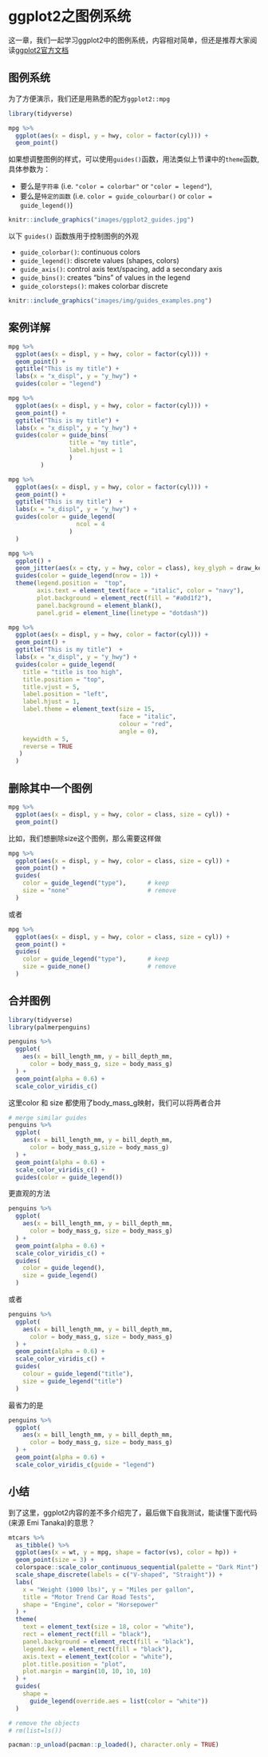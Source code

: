 # ggplot2之图例系统 {#tidyverse-ggplot2-guides}

这一章，我们一起学习ggplot2中的图例系统，内容相对简单，但还是推荐大家阅读[ggplot2官方文档](https://cran.r-project.org/web/packages/ggplot2/index.html)


## 图例系统

为了方便演示，我们还是用熟悉的配方`ggplot2::mpg`

```r
library(tidyverse)

mpg %>%
  ggplot(aes(x = displ, y = hwy, color = factor(cyl))) +
  geom_point()  
```

如果想调整图例的样式，可以使用`guides()`函数，用法类似上节课中的`theme`函数, 具体参数为：

- 要么是`字符串` (i.e. `"color = colorbar"` or `"color = legend"`), 
- 要么是`特定的函数` (i.e. `color = guide_colourbar()` or `color = guide_legend()`) 




```r
knitr::include_graphics("images/ggplot2_guides.jpg")
```


以下 `guides()` 函数族用于控制图例的外观

- `guide_colorbar()`: continuous colors
- `guide_legend()`: discrete values (shapes, colors)
- `guide_axis()`: control axis text/spacing, add a secondary axis 
- `guide_bins()`: creates "bins" of values in the legend
- `guide_colorsteps()`: makes colorbar discrete 


```r
knitr::include_graphics("images/img/guides_examples.png")
```

## 案例详解
```r
mpg %>%
  ggplot(aes(x = displ, y = hwy, color = factor(cyl))) +
  geom_point() +
  ggtitle("This is my title") +
  labs(x = "x_displ", y = "y_hwy") +
  guides(color = "legend")
```


```r
mpg %>%
  ggplot(aes(x = displ, y = hwy, color = factor(cyl))) +
  geom_point() +
  ggtitle("This is my title") +
  labs(x = "x_displ", y = "y_hwy") +
  guides(color = guide_bins(
                 title = "my title",
                 label.hjust = 1
                 )
         )
```



```r
mpg %>%
  ggplot(aes(x = displ, y = hwy, color = factor(cyl))) +
  geom_point() +
  ggtitle("This is my title")  +
  labs(x = "x_displ", y = "y_hwy") +
  guides(color = guide_legend(
                   ncol = 4
                 )
  )
```



```r
mpg %>%
  ggplot() + 
  geom_jitter(aes(x = cty, y = hwy, color = class), key_glyph = draw_key_pointrange) + #<<
  guides(color = guide_legend(nrow = 1)) +
  theme(legend.position =  "top", 
        axis.text = element_text(face = "italic", color = "navy"), 
        plot.background = element_rect(fill = "#a0d1f2"), 
        panel.background = element_blank(), 
        panel.grid = element_line(linetype = "dotdash"))
```


```r
mpg %>%
  ggplot(aes(x = displ, y = hwy, color = factor(cyl))) +
  geom_point() +
  ggtitle("This is my title")  +
  labs(x = "x_displ", y = "y_hwy") +
  guides(color = guide_legend(
    title = "title is too high",
    title.position = "top",
    title.vjust = 5,
    label.position = "left",
    label.hjust = 1,
    label.theme = element_text(size = 15,
                               face = "italic",
                               colour = "red",
                               angle = 0),
    keywidth = 5,
    reverse = TRUE
   )
  )
```


## 删除其中一个图例

```r
mpg %>%
  ggplot(aes(x = displ, y = hwy, color = class, size = cyl)) +
  geom_point()
```

比如，我们想删除size这个图例，那么需要这样做

```r
mpg %>%
  ggplot(aes(x = displ, y = hwy, color = class, size = cyl)) +
  geom_point() +
  guides(
    color = guide_legend("type"),      # keep
    size = "none"                      # remove
  )
```

或者
```r
mpg %>%
  ggplot(aes(x = displ, y = hwy, color = class, size = cyl)) +
  geom_point() +
  guides(
    color = guide_legend("type"),      # keep
    size = guide_none()                # remove
  )
```

## 合并图例
```r
library(tidyverse)
library(palmerpenguins)

penguins %>% 
  ggplot(
    aes(x = bill_length_mm, y = bill_depth_mm, 
      color = body_mass_g, size = body_mass_g)
  ) +
  geom_point(alpha = 0.6) +
  scale_color_viridis_c()
```

这里color 和 size 都使用了body_mass_g映射，我们可以将两者合并
```r
# merge similar guides
penguins %>% 
  ggplot(
    aes(x = bill_length_mm, y = bill_depth_mm, 
      color = body_mass_g,size = body_mass_g)
  ) +
  geom_point(alpha = 0.6) +
  scale_color_viridis_c() +
  guides(color = guide_legend())
```

更直观的方法
```r
penguins %>% 
  ggplot(
    aes(x = bill_length_mm, y = bill_depth_mm, 
      color = body_mass_g, size = body_mass_g)
  ) +
  geom_point(alpha = 0.6) +
  scale_color_viridis_c() +
  guides(
    color = guide_legend(), 
    size = guide_legend()
  )
```

或者
```r
penguins %>% 
  ggplot(
    aes(x = bill_length_mm, y = bill_depth_mm, 
      color = body_mass_g, size = body_mass_g)
  ) +
  geom_point(alpha = 0.6) +
  scale_color_viridis_c() +
  guides(
    colour = guide_legend("title"),
    size = guide_legend("title")
  )
```

最省力的是
```r
penguins %>% 
  ggplot(
    aes(x = bill_length_mm, y = bill_depth_mm, 
      color = body_mass_g, size = body_mass_g)
  ) +
  geom_point(alpha = 0.6) +
  scale_color_viridis_c(guide = "legend") 
```

## 小结

到了这里，ggplot2内容的差不多介绍完了，最后做下自我测试，能读懂下面代码(来源 Emi Tanaka)的意思？

```r
mtcars %>%
  as_tibble() %>%
  ggplot(aes(x = wt, y = mpg, shape = factor(vs), color = hp)) +
  geom_point(size = 3) +
  colorspace::scale_color_continuous_sequential(palette = "Dark Mint") +
  scale_shape_discrete(labels = c("V-shaped", "Straight")) +
  labs(
    x = "Weight (1000 lbs)", y = "Miles per gallon",
    title = "Motor Trend Car Road Tests",
    shape = "Engine", color = "Horsepower"
  ) +
  theme(
    text = element_text(size = 18, color = "white"),
    rect = element_rect(fill = "black"),
    panel.background = element_rect(fill = "black"),
    legend.key = element_rect(fill = "black"),
    axis.text = element_text(color = "white"),
    plot.title.position = "plot",
    plot.margin = margin(10, 10, 10, 10)
  ) +
  guides(
    shape =
      guide_legend(override.aes = list(color = "white"))
  )
```






```r
# remove the objects
# rm(list=ls())
```


```r
pacman::p_unload(pacman::p_loaded(), character.only = TRUE)
```

